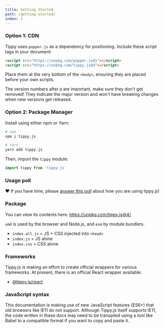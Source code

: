 ```yaml
---
title: Getting Started
path: /getting-started/
index: 1
---
```


### Option 1: CDN

Tippy uses `popper.js` as a dependency for positioning. Include these script
tags in your document:

```html
<script src="https://unpkg.com/popper.js@1"></script>
<script src="https://unpkg.com/tippy.js@4"></script>
```

Place them at the very bottom of the `<body>`, ensuring they are placed before
your own scripts.

The version numbers after `@` are important, make sure they don't get removed!
They indicate the major version and won't have breaking changes when new
versions get released.

### Option 2: Package Manager

Install using either npm or Yarn:

```bash
# npm
npm i tippy.js

# Yarn
yarn add tippy.js
```

Then, import the `tippy` module:

```js
import tippy from 'tippy.js'
```

### Usage poll

❤️ If you have time, please
[answer this poll](https://github.com/atomiks/tippyjs/issues/550) about how you
are using tippy.js!

### Package

You can view its contents here: https://unpkg.com/tippy.js@4/

`umd` is used by the browser and Node.js, and `esm` by module bundlers.

- `index.all.js` = JS + CSS injected into `<head>`
- `index.js` = JS alone
- `index.css` = CSS alone

### Frameworks

Tippy.js is making an effort to create official wrappers for various frameworks.
At present, there is an official React wrapper available:

- [@tippy.js/react](https://github.com/atomiks/tippy.js-react)

### JavaScript syntax

This documentation is making use of new JavaScript features (ES6+) that old
browsers like IE11 do not support. Although Tippy.js itself supports IE11, the
code written in these docs may need to be transpiled using a tool like Babel to
a compatible format if you want to copy and paste it.
